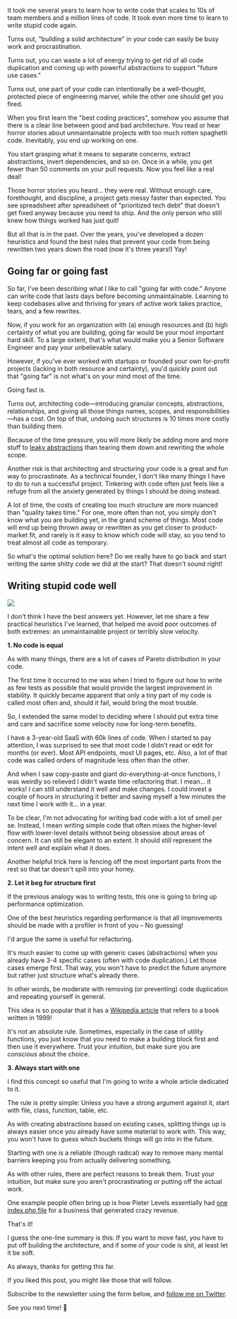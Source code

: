 It took me several years to learn how to write code that scales to 10s of team members and a million lines of code.
It took even more time to learn to write stupid code again.

Turns out, "building a solid architecture" in your code can easily be busy work and procrastination.

Turns out, you can waste a lot of energy trying to get rid of all code duplication and coming up with powerful abstractions to support "future use cases."

Turns out, one part of your code can intentionally be a well-thought, protected piece of engineering marvel, while the other one should get you fired.

When you first learn the "best coding practices", somehow you assume that there is a clear line between good and bad architecture.
You read or hear horror stories about unmaintainable projects with too much rotten spaghetti code.
Inevitably, you end up working on one.

You start grasping what it means to separate concerns, extract abstractions, invert dependencies, and so on.
Once in a while, you get fewer than 50 comments on your pull requests.
Now you feel like a real deal!

Those horror stories you heard... they were real.
Without enough care, forethought, and discipline, a project gets messy faster than expected.
You see spreadsheet after spreadsheet of "prioritized tech debt" that doesn't get fixed anyway because you need to ship.
And the only person who still knew how things worked has just quit!

But all that is in the past.
Over the years, you've developed a dozen heuristics and found the best rules that prevent your code from being rewritten two years down the road (now it's three years!)
Yay!


## Going far or going fast

So far, I've been describing what I like to call "going far with code."
Anyone can write code that lasts days before becoming unmaintainable.
Learning to keep codebases alive and thriving for years of active work takes practice, tears, and a few rewrites.

Now, if you work for an organization with (a) enough resources and (b) high certainty of what you are building, going far would be your most important hard skill.
To a large extent, that's what would make you a Senior Software Engineer and pay your unbelievable salary.

However, if you've ever worked with startups or founded your own for-profit projects (lacking in both resource and certainty), you'd quickly point out that "going far" is not what's on your mind most of the time.

Going fast is.

Turns out, architecting code—introducing granular concepts, abstractions, relationships, and giving all those things names, scopes, and responsibilities—has a cost.
On top of that, undoing such structures is 10 times more costly than building them.

Because of the time pressure, you will more likely be adding more and more stuff to [leaky abstractions](https://en.wikipedia.org/wiki/Leaky_abstraction) than tearing them down and rewriting the whole scope.

Another risk is that architecting and structuring your code is a great and fun way to procrastinate.
As a technical founder, I don't like many things I have to do to run a successful project.
Tinkering with code often just feels like a refuge from all the anxiety generated by things I should be doing instead.

A lot of time, the costs of creating too much structure are more nuanced than "quality takes time."
For one, more often than not, you simply don't know what you are building yet, in the grand scheme of things.
Most code will end up being thrown away or rewritten as you get closer to product-market fit, and rarely is it easy to know which code will stay, so you tend to treat almost all code as temporary.

So what's the optimal solution here?
Do we really have to go back and start writing the same shitty code we did at the start?
That doesn't sound right!


## Writing stupid code well

<Img src="@meta.jpg" />

I don't think I have the best answers yet.
However, let me share a few practical heuristics I've learned, that helped me avoid poor outcomes of both extremes: an unmaintainable project or terribly slow velocity.

**1. No code is equal**

As with many things, there are a lot of cases of Pareto distribution in your code.

The first time it occurred to me was when I tried to figure out how to write as few tests as possible that would provide the largest improvement in stability.
It quickly became apparent that only a tiny part of my code is called most often and, should it fail, would bring the most trouble.

So, I extended the same model to deciding where I should put extra time and care and sacrifice some velocity now for long-term benefits.

I have a 3-year-old SaaS with 60k lines of code.
When I started to pay attention, I was surprised to see that most code I didn't read or edit for months (or ever).
Most API endpoints, most UI pages, etc.
Also, a lot of that code was called orders of magnitude less often than the other.

And when I saw copy-paste and giant do-everything-at-once functions, I was weirdly so relieved I didn't waste time refactoring that.
I mean... it works!
I can still understand it well and make changes.
I could invest a couple of hours in structuring it better and saving myself a few minutes the next time I work with it... in a year.

To be clear, I'm not advocating for writing bad code with a lot of smell per se.
Instead, I mean writing simple code that often mixes the higher-level flow with lower-level details without being obsessive about areas of concern.
It can still be elegant to an extent.
It should still represent the intent well and explain what it does.

Another helpful trick here is fencing off the most important parts from the rest so that tar doesn't spill into your honey.


**2. Let it beg for structure first**

If the previous analogy was to writing tests, this one is going to bring up performance optimization.

One of the best heuristics regarding performance is that all improvements should be made with a profiler in front of you – No guessing!

I'd argue the same is useful for refactoring.

It's much easier to come up with generic cases (abstractions) when you already have 3-4 specific cases (often with code duplication.)
Let those cases emerge first.
That way, you won't have to predict the future anymore but rather just structure what's already there.

In other words, be moderate with removing (or preventing) code duplication and repeating yourself in general.

This idea is so popular that it has a [Wikipedia article](https://en.wikipedia.org/wiki/Rule_of_three_(computer_programming)) that refers to a book written in 1999!

It's not an absolute rule.
Sometimes, especially in the case of utility functions, you just know that you need to make a building block first and then use it everywhere.
Trust your intuition, but make sure you are conscious about the choice.


**3. Always start with one**

I find this concept so useful that I'm going to write a whole article dedicated to it.

The rule is pretty simple: Unless you have a strong argument against it, start with file, class, function, table, etc.

As with creating abstractions based on existing cases, splitting things up is always easier once you already have some material to work with.
This way, you won't have to guess which buckets things will go into in the future.

Starting with one is a reliable (though radical) way to remove many mental barriers keeping you from actually delivering something.

As with other rules, there are perfect reasons to break them.
Trust your intuition, but make sure you aren't procrastinating or putting off the actual work.

One example people often bring up is how Pieter Levels essentially had [one index.php file](https://twitter.com/levelsio/status/1381709793769979906) for a business that generated crazy revenue.


<Separator />

That's it!

I guess the one-line summary is this: If you want to move fast, you have to put off building the architecture, and if some of your code is shit, at least let it be soft.

As always, thanks for getting this far.

If you liked this post, you might like those that will follow.

Subscribe to the newsletter using the form below, and [follow me on Twitter](https://twitter.com/krogovoy).

See you next time! 🙌


